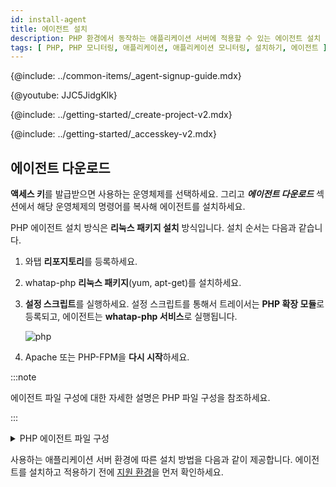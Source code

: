 ```yaml
---
id: install-agent
title: 에이전트 설치
description: PHP 환경에서 동작하는 애플리케이션 서버에 적용할 수 있는 에이전트 설치 방법을 확인하세요.
tags: [ PHP, PHP 모니터링, 애플리케이션, 애플리케이션 모니터링, 설치하기, 에이전트 ]
---
```



{@include: ../common-items/_agent-signup-guide.mdx}   

{@youtube: JJC5JidgKlk}

{@include: ../getting-started/_create-project-v2.mdx}

{@include: ../getting-started/_accesskey-v2.mdx} 

## 에이전트 다운로드

**액세스 키**를 발급받으면 사용하는 운영체제를 선택하세요. 그리고 ***에이전트 다운로드*** 섹션에서 해당 운영체제의 명령어를 복사해 에이전트를 설치하세요.

PHP 에이전트 설치 방식은 **리눅스 패키지 설치** 방식입니다. 설치 순서는 다음과 같습니다.

1. 와탭 **리포지토리**를 등록하세요.

1. whatap-php **리눅스 패키지**(yum, apt-get)를 설치하세요.

1. **설정 스크립트**를 실행하세요. 설정 스크립트를 통해서 트레이서는 **PHP 확장 모듈**로 등록되고, 에이전트는 **whatap-php 서비스**로 실행됩니다.

    ![php](https://img.whatap.io/media/images/php.png)

1. Apache 또는 PHP-FPM을 **다시 시작**하세요.

:::note

에이전트 파일 구성에 대한 자세한 설명은 PHP 파일 구성을 참조하세요.

:::

<details>
<summary>PHP 에이전트 파일 구성</summary>

PHP 에이전트 파일은 애플리케이션 모니터링에 필요한 정보를 추출하여 와탭 수집 서버로 전달하는 트레이서, 수집된 정보를 서버에 전송하기 위한 에이전트, 트레이서와 에이전트를 서버에 동적으로 적용하기 위한 설치 스크립트 파일로 구성되어 있습니다.

* *whatap_```X.Y.Z```.so*

  트레이서로 등록된 PHP 확장 모듈로 추가되어 정보를 수집하고 수집된 정보를 에이전트로 전송하는 라이브러리입니다. 확장 모듈은 PHP 버전(PHP API Version)별, Zend Thread Safe 지원 여부로 구별됩니다. 예시는 다음과 같습니다. 

  * *whatap_zts_20041225.so*  
  
    PHP 5.2 버전, Zend Thread safe enable
  
  * *whatap_20041225.so*
  
    PHP 5.2 버전, Non Thread Safe 

* *whatap-php(whatap_php)*

  에이전트, 트레이서에서 UDP로 전달된 정보를 수집 서버로 전송하는 프로그램입니다.

* */etc/init.d/whatap-php*

  서비스 스크립트입니다.

* *whatap_php*

  서비스 실행 파일입니다.

* *whatap.ini*

  애플리케이션 서버의 데이터를 수집하는 PHP 확장 모듈의 설정 정보, 수집 서버의 주소와 서버의 가 입력되는 파일입니다.

* *template.ini* 

  *whatap.ini* 생성 시 복사해 사용하는 템플릿 파일입니다.

* *whatap-install-`yyyymmdd`.log*

  설치 과정에 대한 로그 파일입니다. 기본 저장 경로는 */usr/whata/php/logs* 입니다. 날짜별로 파일이 생성됩니다. 기본 7일 동안의 로그만 유지됩니다.

* *whatap-boot-`yyyymmdd`.log*

  에이전트 로그 파일입니다. 기본 저장 경로는 */usr/whata/php/logs* 입니다. 날짜별로 파일이 생성됩니다. 기본 7일 동안의 로그가 유지됩니다.

* *install.sh*

  설치 스크립트입니다. PHP 확장 모듈(*whatap.so*)을 Apache 또는 PHP-FPM에 설치, whatap-php 서비스 설치를 진행합니다. 자세한 내용은 [다음 문서](agent-troubleshooting#extension-modul-manual-setting)를 참조하세요.

* *WhaTap.php (sample.php)*

  PHP 소스코드에서 사용할 API 레퍼런스 클래스(*/usr/whatap/php/lib/WhaTap.php*) 및 예제 소스 파일(*sample.php*)입니다.

</details> 

사용하는 애플리케이션 서버 환경에 따른 설치 방법을 다음과 같이 제공합니다. 에이전트를 설치하고 적용하기 전에 [지원 환경](supported-spec)을 먼저 확인하세요.

<DocCardList/> 